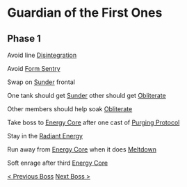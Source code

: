 # Guardian of the First Ones

## Phase 1

Avoid line [Disintegration](https://www.wowhead.com/spell=352833/disintegration)

Avoid [Form Sentry](https://www.wowhead.com/spell=352660/form-sentry)

Swap on [Sunder](https://www.wowhead.com/spell=350732/sunder) frontal

One tank should get [Sunder](https://www.wowhead.com/spell=350732/sunder) other should get [Obliterate](https://www.wowhead.com/spell=355352/obliterate)

Other members should help soak [Obliterate](https://www.wowhead.com/spell=355352/obliterate)

Take boss to [Energy Core](https://www.wowhead.com/npc=176583/energy-core)
after one cast of [Purging Protocol](https://www.wowhead.com/spell=352538/purging-protocol)

Stay in the [Radiant Energy](https://www.wowhead.com/spell=352394/radiant-energy)

Run away from [Energy Core](https://www.wowhead.com/npc=176583/energy-core) when it does [Meltdown](https://www.wowhead.com/spell=352589/meltdown)

Soft enrage after third [Energy Core](https://www.wowhead.com/npc=176583/energy-core)

[< Previous Boss](/bosses/painsmith-raznal) [Next Boss >](/bosses/)